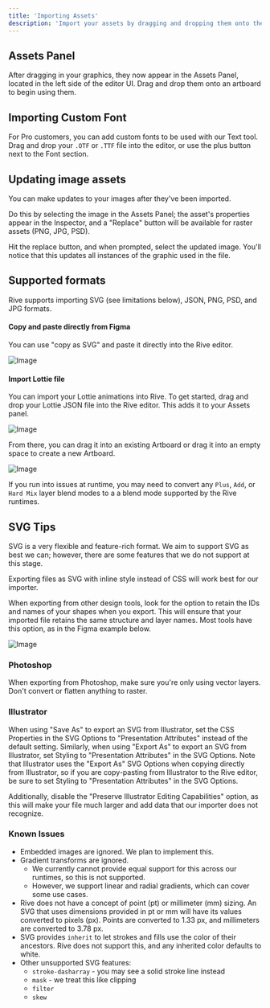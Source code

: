 ```yaml
---
title: 'Importing Assets'
description: 'Import your assets by dragging and dropping them onto the Rive Editor. You can import SVG, JSON, PNG, PSD, and JPG formats.'
---
```



<YouTube id="mWEHZzB4hLs" />

<YouTube id="zrK6zMy2uZg" />

## Assets Panel

After dragging in your graphics, they now appear in the Assets Panel, located in the left side of the editor UI. Drag and drop them onto an artboard to begin using them.

## Importing Custom Font

For Pro customers, you can add custom fonts to be used with our Text tool. Drag and drop your `.OTF` or `.TTF` file into the editor, or use the plus button next to the Font section.

## Updating image assets 

You can make updates to your images after they've been imported.

Do this by selecting the image in the Assets Panel; the asset's properties appear in the Inspector, and a "Replace" button will be available for raster assets (PNG, JPG, PSD).

Hit the replace button, and when prompted, select the updated image. You'll notice that this updates all instances of the graphic used in the file.

## Supported formats 

Rive supports importing SVG (see limitations below), JSON, PNG, PSD, and JPG formats.

#### Copy and paste directly from Figma

You can use "copy as SVG" and paste it directly into the Rive editor.

![Image](https://ucarecdn.com/ec7e980c-ea0a-4147-96df-f29b7dc2be2c/)

#### Import Lottie file 

You can import your Lottie animations into Rive. To get started, drag and drop your Lottie JSON file into the Rive editor. This adds it to your Assets panel.

![Image](https://ucarecdn.com/12a13a71-d5d0-4ed2-a1b1-2fe49bbbb9df/)

From there, you can drag it into an existing Artboard or drag it into an empty space to create a new Artboard.

![Image](https://ucarecdn.com/49c02a1d-18d9-4937-8ea1-bad52ba9ce4e/)

<Note>If you run into issues at runtime, you may need to convert any `Plus`, `Add`, or `Hard Mix` layer blend modes to a a blend mode supported by the Rive runtimes.</Note>

## SVG Tips 

SVG is a very flexible and feature-rich format. We aim to support SVG as best we can; however, there are some features that we do not support at this stage.

Exporting files as SVG with inline style instead of CSS will work best for our importer.

When exporting from other design tools, look for the option to retain the IDs and names of your shapes when you export. This will ensure that your imported file retains the same structure and layer names. Most tools have this option, as in the Figma example below.

![Image](https://ucarecdn.com/9a2b2c37-c330-4323-a4c6-9928fbac8d94/)

### Photoshop

When exporting from Photoshop, make sure you're only using vector layers. Don't convert or flatten anything to raster.

### Illustrator

When using "Save As" to export an SVG from Illustrator, set the CSS Properties in the SVG Options to "Presentation Attributes" instead of the default setting. Similarly, when using "Export As" to export an SVG from Illustrator, set Styling to "Presentation Attributes" in the SVG Options. Note that Illustrator uses the "Export As" SVG Options when copying directly from Illustrator, so if you are copy-pasting from Illustrator to the Rive editor, be sure to set Styling to "Presentation Attributes" in the SVG Options.

Additionally, disable the "Preserve Illustrator Editing Capabilities" option, as this will make your file much larger and add data that our importer does not recognize.

### Known Issues

- Embedded images are ignored. We plan to implement this.
- Gradient transforms are ignored.
  - We currently cannot provide equal support for this across our runtimes, so this is not supported.
  - However, we support linear and radial gradients, which can cover some use cases.
- Rive does not have a concept of point (pt) or millimeter (mm) sizing. An SVG that uses dimensions provided in pt or mm will have its values converted to pixels (px). Points are converted to 1.33 px, and millimeters are converted to 3.78 px.
- SVG provides `inherit` to let strokes and fills use the color of their ancestors. Rive does not support this, and any inherited color defaults to white.
- Other unsupported SVG features:
  - `stroke-dasharray` - you may see a solid stroke line instead
  - `mask` - we treat this like clipping
  - `filter`
  - `skew`